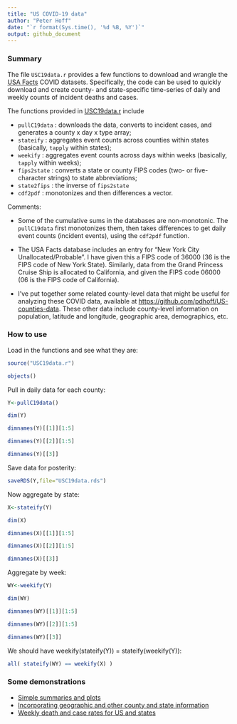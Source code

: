 ```yaml
---
title: "US COVID-19 data"
author: "Peter Hoff"
date: "`r format(Sys.time(), '%d %B, %Y')`"
output: github_document
---
```


### Summary

The file `USC19data.r` provides a few functions to download and wrangle the [USA Facts](https://usafacts.org/visualizations/coronavirus-covid-19-spread-map/) COVID datasets. 
Specifically, the code can be used to quickly download and create county- and state-specific  time-series of daily and weekly counts of incident deaths and cases. 

The functions provided in [USC19data.r](USC19data.r) include 

* `pullC19data` : downloads the data, converts to incident cases, and generates a county x day x type array;
* `stateify` : aggregates event counts across counties within states (basically, `tapply` within states);
* `weekify` : aggregates event counts across days within weeks (basically, `tapply` within weeks);  
* `fips2state` : converts a state or county FIPS codes (two- or five-character strings) to state abbreviations;   
* `state2fips` : the inverse of `fips2state`
* `cdf2pdf` : monotonizes and then differences a vector. 


Comments: 

* Some of the cumulative sums in the databases are non-monotonic. The `pullC19data` first monotonizes them, then takes differences to get daily event counts (incident events), using the `cdf2pdf` function. 

* The USA Facts database includes an entry for "New York City Unallocated/Probable". I have given this a FIPS code of 36000 (36 is the FIPS code of New York State). Similarly, data from the Grand Princess Cruise Ship is allocated to California, and given the FIPS code 06000 (06 is the FIPS code of California). 

* I've put together some related county-level data that might be useful for analyzing these COVID data, available at <https://github.com/pdhoff/US-counties-data>. These other data include county-level information on population, latitude and longitude, geographic area, demographics, etc.


### How to use 

Load in the functions and see what they are: 
```r
source("USC19data.r")

objects()
```

Pull in daily data for each county: 
```r
Y<-pullC19data()

dim(Y) 

dimnames(Y)[[1]][1:5] 

dimnames(Y)[[2]][1:5] 

dimnames(Y)[[3]]
```

Save data for posterity:
```r
saveRDS(Y,file="USC19data.rds") 
```


Now aggregate by state: 
```r
X<-stateify(Y) 

dim(X) 

dimnames(X)[[1]][1:5] 

dimnames(X)[[2]][1:5]

dimnames(X)[[3]]
```

Aggregate by week: 
```r
WY<-weekify(Y) 

dim(WY) 

dimnames(WY)[[1]][1:5]

dimnames(WY)[[2]][1:5]

dimnames(WY)[[3]]
```

We should have weekify(stateify(Y)) = stateify(weekify(Y)):
```r
all( stateify(WY) == weekify(X) )
```




### Some demonstrations

* [Simple summaries and plots](demo1.md)
* [Incorporating geographic and other county and state information](demo2.md)
* [Weekly death and case rates for US and states](demo3.md)






